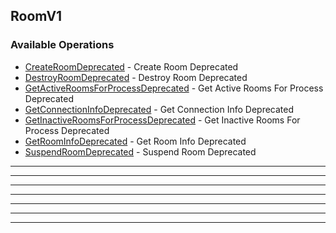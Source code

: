 
## RoomV1

### Available Operations

* [CreateRoomDeprecated](/resources/room_v1/create_room_deprecated) - Create Room Deprecated
* [DestroyRoomDeprecated](/resources/room_v1/destroy_room_deprecated) - Destroy Room Deprecated
* [GetActiveRoomsForProcessDeprecated](/resources/room_v1/get_active_rooms_for_process_deprecated) - Get Active Rooms For Process Deprecated
* [GetConnectionInfoDeprecated](/resources/room_v1/get_connection_info_deprecated) - Get Connection Info Deprecated
* [GetInactiveRoomsForProcessDeprecated](/resources/room_v1/get_inactive_rooms_for_process_deprecated) - Get Inactive Rooms For Process Deprecated
* [GetRoomInfoDeprecated](/resources/room_v1/get_room_info_deprecated) - Get Room Info Deprecated
* [SuspendRoomDeprecated](/resources/room_v1/suspend_room_deprecated) - Suspend Room Deprecated

---
<CreateRoomDeprecated />

---
<DestroyRoomDeprecated />

---
<GetActiveRoomsForProcessDeprecated />

---
<GetConnectionInfoDeprecated />

---
<GetInactiveRoomsForProcessDeprecated />

---
<GetRoomInfoDeprecated />

---
<SuspendRoomDeprecated />
